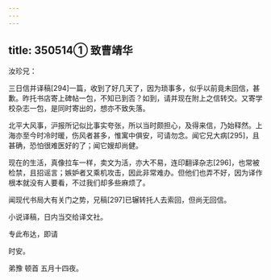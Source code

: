 ```yaml
---
---
---
```

title: 350514① 致曹靖华
---




汝珍兄：

三日信并译稿[294]一篇，收到了好几天了，因为琐事多，似乎以前竟未回信，甚歉。昨托书店寄上碑帖一包，不知已到否？如到，请并现在附上之信转交。又寄学校杂志一包，是同时寄出的，想亦不致失落。

北平大风事，沪报所记似比事实夸张，所以当时颇担心，及得来信，乃始释然。上海亦至今时冷时暖，伤风者甚多，惟寓中俱安，可请勿念。闻它兄大病[295]，且甚确，恐怕很难医好的了；闻它嫂却尚健。

现在的生活，真像拉车一样，卖文为活，亦大不易，连印翻译杂志[296]，也常被检禁，且招谣言；嫉妒者又乘机攻击，因此非常难办。但他们也弄不好，因为译作根本就没有人要看，不过我们却多些麻烦了。

闻现代书局大有关门之势，兄稿[297]已辗转托人去索回，但尚无回信。

小说译稿，日内当交给译文社。

专此布达，即请

时安。

弟豫 顿首 五月十四夜。